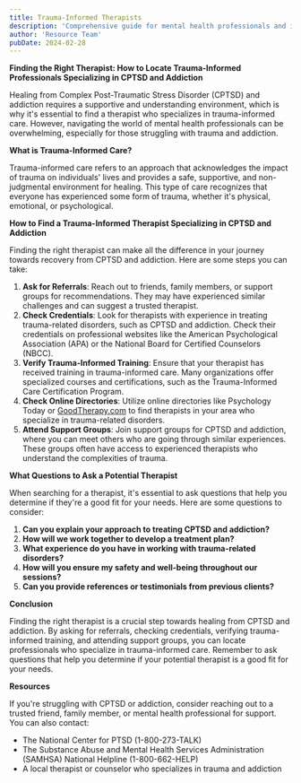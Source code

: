 ```yaml
---
title: Trauma-Informed Therapists
description: 'Comprehensive guide for mental health professionals and individuals in recovery'
author: 'Resource Team'
pubDate: 2024-02-28
---
```


**Finding the Right Therapist: How to Locate Trauma-Informed Professionals Specializing in CPTSD and Addiction**

Healing from Complex Post-Traumatic Stress Disorder (CPTSD) and addiction requires a supportive and understanding environment, which is why it's essential to find a therapist who specializes in trauma-informed care. However, navigating the world of mental health professionals can be overwhelming, especially for those struggling with trauma and addiction.

**What is Trauma-Informed Care?**

Trauma-informed care refers to an approach that acknowledges the impact of trauma on individuals' lives and provides a safe, supportive, and non-judgmental environment for healing. This type of care recognizes that everyone has experienced some form of trauma, whether it's physical, emotional, or psychological.

**How to Find a Trauma-Informed Therapist Specializing in CPTSD and Addiction**

Finding the right therapist can make all the difference in your journey towards recovery from CPTSD and addiction. Here are some steps you can take:

1. **Ask for Referrals**: Reach out to friends, family members, or support groups for recommendations. They may have experienced similar challenges and can suggest a trusted therapist.
2. **Check Credentials**: Look for therapists with experience in treating trauma-related disorders, such as CPTSD and addiction. Check their credentials on professional websites like the American Psychological Association (APA) or the National Board for Certified Counselors (NBCC).
3. **Verify Trauma-Informed Training**: Ensure that your therapist has received training in trauma-informed care. Many organizations offer specialized courses and certifications, such as the Trauma-Informed Care Certification Program.
4. **Check Online Directories**: Utilize online directories like Psychology Today or [GoodTherapy.com](http://goodtherapy.com/) to find therapists in your area who specialize in trauma-related disorders.
5. **Attend Support Groups**: Join support groups for CPTSD and addiction, where you can meet others who are going through similar experiences. These groups often have access to experienced therapists who understand the complexities of trauma.

**What Questions to Ask a Potential Therapist**

When searching for a therapist, it's essential to ask questions that help you determine if they're a good fit for your needs. Here are some questions to consider:

1. **Can you explain your approach to treating CPTSD and addiction?**
2. **How will we work together to develop a treatment plan?**
3. **What experience do you have in working with trauma-related disorders?**
4. **How will you ensure my safety and well-being throughout our sessions?**
5. **Can you provide references or testimonials from previous clients?**

**Conclusion**

Finding the right therapist is a crucial step towards healing from CPTSD and addiction. By asking for referrals, checking credentials, verifying trauma-informed training, and attending support groups, you can locate professionals who specialize in trauma-informed care. Remember to ask questions that help you determine if your potential therapist is a good fit for your needs.

**Resources**

If you're struggling with CPTSD or addiction, consider reaching out to a trusted friend, family member, or mental health professional for support. You can also contact:

- The National Center for PTSD (1-800-273-TALK)
- The Substance Abuse and Mental Health Services Administration (SAMHSA) National Helpline (1-800-662-HELP)
- A local therapist or counselor who specializes in trauma and addiction
